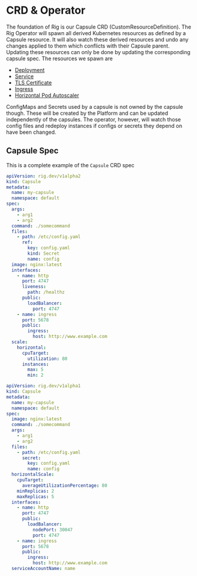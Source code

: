 
# CRD & Operator

The foundation of Rig is our Capsule CRD (CustomResourceDefinition). The Rig Operator will spawn all derived Kubernetes resources as defined by a Capsule resource. It will also watch these derived resources and undo any changes applied to them which conflicts with their Capsule parent. Updating these resources can only be done by updating the corresponding capsule spec. The resources we spawn are

- [Deployment](https://kubernetes.io/docs/concepts/workloads/controllers/deployment/)
- [Service](https://kubernetes.io/docs/concepts/services-networking/service/)
- [TLS Certificate](https://cert-manager.io/docs/reference/api-docs/#cert-manager.io/v1.Certificate)
- [Ingress](https://kubernetes.io/docs/concepts/services-networking/ingress/)
- [Horizontal Pod Autoscaler](https://kubernetes.io/docs/tasks/run-application/horizontal-pod-autoscale/)

ConfigMaps and Secrets used by a capsule is not owned by the capsule though. These will be created by the Platform and can be updated independently of the capsules. The operator, however, will watch those config files and redeploy instances if configs or secrets they depend on have been changed.

## Capsule Spec

This is a complete example of the `Capsule` CRD spec
<Tabs>
<TabItem value="v1alpha2" label="v1alpha2">

```yaml
apiVersion: rig.dev/v1alpha2
kind: Capsule
metadata:
  name: my-capsule
  namespace: default
spec:
  args:
    - arg1
    - arg2
  command: ./somecommand
  files:
    - path: /etc/config.yaml
      ref:
        key: config.yaml
        kind: Secret
        name: config
  image: nginx:latest
  interfaces:
    - name: http
      port: 4747
      liveness:
        path: /healthz
      public:
        loadBalancer:
          port: 4747
    - name: ingress
      port: 5678
      public:
        ingress:
          host: http://www.example.com
  scale:
    horizontal:
      cpuTarget:
        utilization: 80
      instances:
        max: 5
        min: 2
```
</TabItem>
<TabItem value="v1alpha1" label="v1alpha1">

```yaml
apiVersion: rig.dev/v1alpha1
kind: Capsule
metadata:
  name: my-capsule
  namespace: default
spec:
  image: nginx:latest
  command: ./somecommand
  args:
    - arg1
    - arg2
  files:
    - path: /etc/config.yaml
      secret:
        key: config.yaml
        name: config
  horizontalScale:
    cpuTarget:
      averageUtilizationPercentage: 80
    minReplicas: 2
    maxReplicas: 5
  interfaces:
    - name: http
      port: 4747
      public:
        loadBalancer:
          nodePort: 30047
          port: 4747
    - name: ingress
      port: 5678
      public:
        ingress:
          host: http://www.example.com
  serviceAccountName: name
```
</TabItem>
</Tabs>
